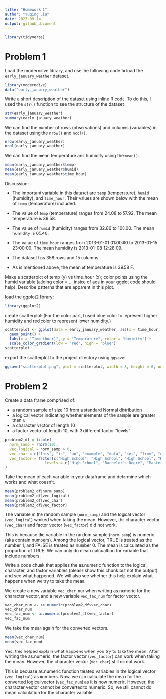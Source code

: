 ```yaml
---
title: "Homework 1"
author: "Yuqing Liu"
date: 2023-09-14
output: github_document
---
```


```r
library(tidyverse)
```

# Problem 1
Load the moderndive library, and use the following code to load the `early_january_weather` dataset.
```r
library(moderndive)
data("early_january_weather")
```
Write a short description of the dataset using inline R code. To do this, I used the `str()` function to see the structure of the dataset.
```r
str(early_january_weather)
summary(early_january_weather)
```

We can find the number of rows (observations) and columns (variables) in the dataset using the `nrow()` and `ncol()`.
```r
nrow(early_january_weather)
ncol(early_january_weather)
```

We can find the mean temperature and humidity using the `mean()`.
```r
mean(early_january_weather$temp)
mean(early_january_weather$humid)
mean(early_january_weather$time_hour)
```

Discussion:

* The important variable in this dataset are `temp` (temperature), `humid` (humidity), and `time_hour`. Their values are shown below with the mean of `temp` (temperature) included. 

* The value of `temp` (temperature) ranges from 24.08 to 57.92. The mean temperature is 39.58.

* The value of `humid` (humidity) ranges from 32.86 to 100.00. The mean humidity is 65.48. 

* The value of `time_hour` ranges from 2013-01-01 01:00:00 to 2013-01-15 23:00:00. The mean humidity is 2013-01-08 12:28:09.

* The dataset has 358 rows and 15 columns.

* As is mentioned above, the mean of temperature is 39.58 F.

Make a scatterplot of temp (y) vs time_hour (x); color points using the humid variable (adding color = ... inside of aes in your ggplot code should help). Describe patterns that are apparent in this plot.

load the ggplot2 library:
```r
library(ggplot2)
```

create scatterplot: 
(For the color part, I used blue color to represent higher humidity and red color to represent lower humidity.)
```r
scatterplot <- ggplot(data = early_january_weather, aes(x = time_hour, y = temp, color = humid)) +
  geom_point() +
  labs(x = "Time (hour)", y = "Temperature", color = "Humidity") +
  scale_color_gradient(low = "red", high = "blue")
scatterplot
```
export the scatterplot to the project directory using `ggsave`:
```r
ggsave("scatterplot.png", plot = scatterplot, width = 8, height = 6, units = "in")
```

# Problem 2

Create a data frame comprised of:

* a random sample of size 10 from a standard Normal distribution
* a logical vector indicating whether elements of the sample are greater than 0
* a character vector of length 10
* a factor vector of length 10, with 3 different factor “levels”

```r
problem2_df = tibble(
  norm_samp = rnorm(10),
  vec_logical = norm_samp > 0,
  vec_char = c("This", "is", "an", "example", "data", "set", "from", "question", "number", "two"),
  vec_factor = factor(c("High School", "High School", "High School", "Bachelor's Degre", "Bachelor's Degre", "Bachelor's Degre", "Master's Degree", "Master's Degree", "Bachelor's Degre", "Master's Degree"),
                  levels = c("High School", "Bachelor's Degre", "Master's Degree"), labels = c(1, 2, 3))
)

```

Take the mean of each variable in your dataframe and determine which works and what doesn’t.
```r
mean(problem2_df$norm_samp)
mean(problem2_df$vec_logical)
mean(problem2_df$vec_char)
mean(problem2_df$vec_factor)
```
The variable in the random sample (`norm_samp`) and the logical vector (`vec_logical`) worked when taking the mean. However, the character vector (`vec_char`) and factor vector (`vec_factor`) did not work. 

This is because the variable in the random sample (`norm_samp`) is numeric (aka contain numbers). Among the logical vector, TRUE is treated as the number 1, and FALSE is treated as number 0. The mean is calculated as the proportion of TRUE. We can only do mean calcualtion for variable that include numbers. 

Write a code chunk that applies the as.numeric function to the logical, character, and factor variables (please show this chunk but not the output) and see what happened. We will also see whether this help explain what happens when we try to take the mean.

We create a new variable `vec_char_num` when writing as.numeric for the character vector, and a new variable `vec_fac_num` for factor vector. 
```r
vec_char_num <- as.numeric(problem2_df$vec_char)
vec_char_num 
vec_fac_num <- as.numeric(problem2_df$vec_factor)
vec_fac_num
```

We take the mean again for the converted vectors. 
```r
mean(vec_char_num)
mean(vec_fac_num)
```

Yes, this helped explain what happens when you try to take the mean. After writing the as.numeric, the factor vector (`vec_factor`) can work when taking the mean. However, the character vector (`vec_char`) still do not work. 

This is becuase as.numeric function treated variables in the logical vector (`vec_logical`) as numbers. Now, we can calculate the mean for the converted logical vector (`vec_fac_num`) as it is now numeric. However, the character vector cannot be converted to numeric. So, we still cannot do mean calculation for the character variable. 
